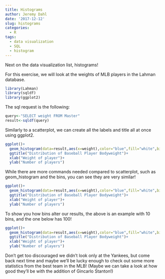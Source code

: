 ```yaml
---
title: Histograms
author: Jeremy Dahl
date: '2017-12-12'
slug: histograms
categories:
  - R
tags:
  - data visualization
  - SQL
  - histogram
---
```


Next on the data visualization list, histograms!

For this exercise, we will look at the weights of MLB players in the Lahman database. 

```r
library(Lahman)
library(sqldf)
library(ggplot2)
```

The sql request is the following:

```r
query<-"SELECT weight FROM Master"
result<-sqldf(query)
```

Similarly to a scatterplot, we can create all the labels and title all at once using ggplot2. 

```r
ggplot()+
  geom_histogram(data=result,aes(x=weight),color="blue",fill="white",bins=60)+
  ggtitle("Distribution of Baseball Player Bodyweight")+
  xlab("Weight of player")+
  ylab("Number of players")
```

While there are more commands needed compared to scatterplot, such as geom_histogram and the bins, you can see they are very similar!

```r
ggplot()+
  geom_histogram(data=result,aes(x=weight),color="blue",fill="white",bins=10)+
  ggtitle("Distribution of Baseball Player Bodyweight")+
  xlab("Weight of player")+
  ylab("Number of players")
```

To show you how bins alter our results, the above is an example with 10 bins, and the one below has 100!

```r
ggplot()+
  geom_histogram(data=result,aes(x=weight),color="blue",fill="white",bins=100)+
  ggtitle("Distribution of Baseball Player Bodyweight")+
  xlab("Weight of player")+
  ylab("Number of players")
```

Don't get too discouraged we didn't look only at the Yankees, but come back next time and maybe we'll be lucky enough to check out some more statistics from the best team in the MLB! (Maybe we can take a look at how good they'll be with the addition of Gincarlo Stanton!)
